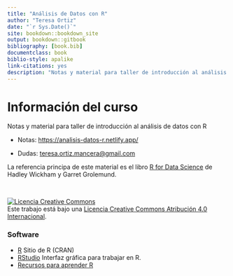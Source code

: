```yaml
--- 
title: "Análisis de Datos con R"
author: "Teresa Ortiz"
date: "`r Sys.Date()`"
site: bookdown::bookdown_site
output: bookdown::gitbook
bibliography: [book.bib]
documentclass: book
biblio-style: apalike
link-citations: yes
description: "Notas y material para taller de introducción al análisis de datos con R"
---
```


# Información del curso {-}

Notas y material para taller de introducción al análisis de datos con R

* Notas: <https://analisis-datos-r.netlify.app/>

* Dudas: <teresa.ortiz.mancera@gmail.com>

La referencia principa de este material es el libro [R for Data Science](https://r4ds.had.co.nz/) de Hadley Wickham y Garret Grolemund.

</br>

<a rel="license" href="http://creativecommons.org/licenses/by/4.0/"><img alt="Licencia Creative Commons" style="border-width:0" src="https://i.creativecommons.org/l/by/4.0/88x31.png" /></a><br />Este trabajo está bajo una <a rel="license" href="http://creativecommons.org/licenses/by/4.0/">Licencia Creative Commons Atribución 4.0 Internacional</a>.


### Software {-}

- [R](https://cran.r-project.org) Sitio de R (CRAN)  
- [RStudio](https://www.rstudio.com/products/RStudio/) Interfaz gráfica para trabajar en R.  
- [Recursos para aprender R](https://education.rstudio.com/)
